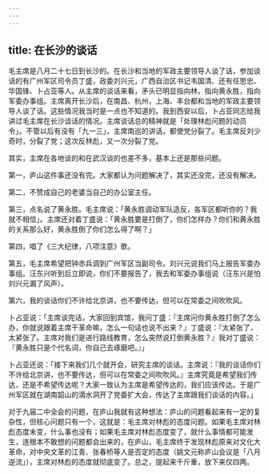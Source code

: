 ```yaml
---
---
---
```

title: 在长沙的谈话
---




毛主席是八月二十七日到长沙的。在长沙和当地的军政主要领导人谈了话，参加谈话的有广州军区司令员丁盛，政委刘兴元，广西自治区书记韦国清、还有任思忠、华国锋、卜占亚等人。从主席的谈话来看，矛头已明显指向林，指向黄永胜，指向军委办事组。主席离开长沙后，在南昌、杭州，上海、丰台都和当地的军政主要领导人谈了话。这些情况我当时是一点也不知道的。我到西安以后，卜占亚同志给我讲过毛主席在长沙谈话的情况。主席谈话总的精神就是「处理林彪问题的动员令」。不管以后有没有「九一三」，主席南巡的讲话，都使党分裂了。毛主席反刘少奇时，分裂了党；这次反林彪，又一次分裂了党。

其实，主席在各地谈的和在武汉谈的也差不多，基本上还是那些问题。

第一，庐山这件事还没有完。大家都认为问题解决了，其实还没完，还没有解决。

第二，不赞成自己的老婆当自己的办公室主任。

第三，点名说了黄永胜。毛主席说：「黄永胜调动军队造反，各军区都听你的？我就不相信」。主席还对着丁盛说：「黄永胜要是打倒了，你们怎样办？你们和黄永胜的关系那么好，黄永胜倒了你们怎么得了啊？」

第四，唱了《三大纪律，八项注意》歌。

第五，毛主席希望把钟赤兵调到广州军区当副司令。刘兴元说我们马上报告军委办事组。汪东兴听到后立即说，你们不要报告了，我去和军委办事组说（汪东兴是怕刘兴元漏了风声）。

第六，我的谈话你们不许给北京讲，也不要传达，但可以在常委之间吹吹风。

卜占亚说：「主席谈完话，大家回到宾馆，我问丁盛：『主席问你黄永胜打倒了怎么办，你就说跟着主席干革命嘛，怎么一句话也说不出来？』丁盛说：『太紧张了，太紧张了。主席对我们是进行路线教育，怎么突然说打倒黄永胜？』我对丁盛说：『黄永胜只是个代名词，你自己去琢磨吧。』」

卜占亚还说：「接下来我们几个就开会，研究主席的谈话。主席说：『我的谈话你们不许给北京讲，也不要传达，但可以在常委之间吹吹风。』主席究竟是希望我们传达，还是不希望传达呢？大家一致认为主席是希望传达的，我们应该传达。于是广州军区就在湖南韶山的滴水洞开了党委扩大会，传达了主席跟我们谈话的内容。」

对于九届二中全会的问题，在庐山我就有这种想法：庐山的问题看起来有一定的复杂性，但核心问题只有一个，这就是：毛主席对林彪的态度问题。如果毛主席对林彪态度未变，什么事也没有；如果毛主席对林彪态度变了，就什么事情都可能发生，连根本不敢想的问题都会出来的，在庐山，毛主席终于发现林彪原来对文化大革命，对中央文革的江青、张春桥等人是否定的态度（姚文元称庐山会议是「八月逆流」），主席对林彪的态度就彻底变了。总之，提起来千斤重，放下来仅四两。